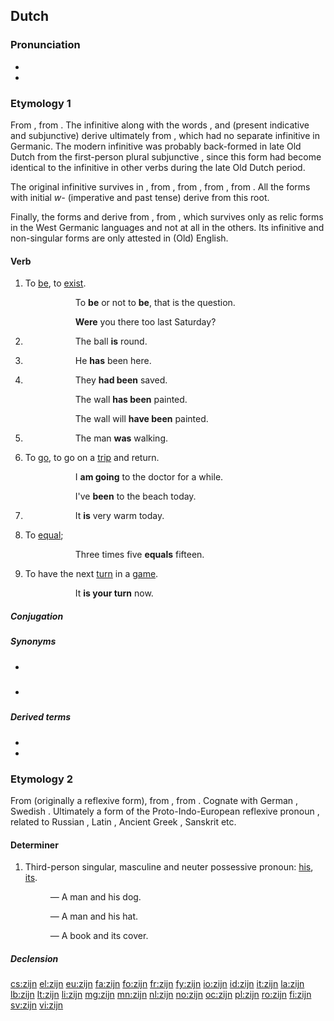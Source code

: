 ==Dutch==

===Pronunciation===
* {{IPA|/zɛi̯n/|lang=nl}}
* {{audio|Nl-zijn.ogg|audio}}

===Etymology 1===
From {{etyl|dum|nl}} {{term|sijn|lang=dum}}, from {{etyl|odt|nl}} {{term|sin|sīn|lang=odt}}. The infinitive along with the words {{term|is|lang=nl}}, {{term|zij|lang=nl}} and {{term||zijn|lang=nl}} (present indicative and subjunctive) derive ultimately from {{etyl|ine-pro|nl}} {{recons|h₁es-||to be|lang=ine-pro}}, which had no separate infinitive in Germanic. The modern infinitive was probably back-formed in late Old Dutch from the first-person plural subjunctive {{term||sīn|we be|lang=odt}}, since this form had become identical to the infinitive in other verbs during the late Old Dutch period.

The original infinitive survives in {{term|wezen|lang=nl}}, from {{etyl|dum|nl}} {{term|wesen|lang=dum}}, from {{etyl|odt|nl}} {{term|wesan|lang=odt}}, from {{etyl|gem-pro|nl}} {{recons|wesanan|lang=gem-pro}}, from {{recons|h₂wes-||to reside|lang=ine-pro}}. All the forms with initial ''w-'' (imperative and past tense) derive from this root.

Finally, the forms {{term|ben|lang=nl}} and {{term|bent|lang=nl}} derive from {{etyl|gem-pro|nl}} {{recons|beunan||to be, to become|lang=gem-pro}}, from {{recons|bʰuH-||to become|lang=ine-pro}}, which survives only as relic forms in the West Germanic languages and not at all in the others. Its infinitive and non-singular forms are only attested in (Old) English.

====Verb====
{{nl-verb|irr}}

# {{intransitive|lang=nl}} To [[be]], to [[exist]].
#: {{lang|nl|'''''Zijn''' of niet '''zijn''', dat is de vraag.''}}
#:: To '''be''' or not to '''be''', that is the question.
#: {{lang|nl|'''''Was''' je er afgelopen zaterdag ook?''}}
#:: '''Were''' you there too last Saturday?
# {{transitive|copular|lang=nl}} {{non-gloss definition|Used to connect a noun to an adjective that describes it.}}
#: {{lang|nl|''De bal '''is''' rond.''}}
#:: The ball '''is''' round.
# {{transitive|auxiliary|lang=nl}} {{non-gloss definition|Used to form the [[perfect tense]] of the [[active voice]] of some verbs, together with a [[past participle]].<br/>'''Note:''' The perfect tense of most other verbs is formed using [[hebben]].}}
#: {{lang|nl|''Hij '''is''' hier geweest.''}}
#:: He '''has''' been here.
# {{transitive|auxiliary|lang=nl}} {{non-gloss definition|Used to form the [[perfect tense]] of the [[passive voice]], together with a [[past participle]].<br/>'''Note:''' The [[imperfect tense]] passive is formed using [[worden]].}}
#: {{lang|nl|''Ze '''waren''' gered.''}}
#:: They '''had been''' saved.
#: {{lang|nl|''De muur '''is''' geschilderd.''}}
#:: The wall '''has been''' painted.
#: {{lang|nl|''De muur zal '''zijn''' geschilderd.''}}
#:: The wall will '''have been''' painted.
# {{transitive|auxiliary|lang=nl}} {{non-gloss definition|Used to form the continuous forms of various tenses, together with '''[[aan het]]'''.}}
#: {{lang|nl|''De man '''was''' aan het lopen.''}}
#:: The man '''was''' walking.
# {{intransitive|lang=nl}} To [[go]], to go on a [[trip]] and return.
#: {{lang|nl|''Ik '''ben''' even naar de dokter.''}}
#:: I '''am going''' to the doctor for a while.
#: {{lang|nl|''Ik ben vandaag naar het strand '''geweest.'''}}
#:: I've '''been''' to the beach today.
# {{intransitive|impersonal|lang=nl}} {{non-gloss definition|Used to indicate weather, temperature or some other general condition.}}
#: {{lang|nl|''Het '''is''' erg warm vandaag.''}}
#:: It '''is''' very warm today.
# {{transitive|copular|mathematics|lang=nl}} To [[equal]]; {{non-gloss definition|used to indicate that the values on either side of an equation are the same.}}
#: {{lang|nl|''Drie keer vijf '''is''' vijftien.''}}
#:: Three times five '''equals''' fifteen.
# {{intransitive|lang=nl}} To have the next [[turn]] in a [[game]].
#: {{lang|nl|''Jij '''bent''' nu.''}}
#:: It '''is your turn''' now.

=====Conjugation=====
{{nl-conj-zijn}}

=====Synonyms=====
* {{qualifier|archaic}} {{l|nl|wezen}}
* {{qualifier|obsolete}} {{l|nl|bennen}}

=====Derived terms=====
* {{l|nl|voorzijn}}
* {{l|nl|welzijn}}

===Etymology 2===
From {{etyl|odt|nl}} {{term|sin|sīn|lang=odt}} (originally a reflexive form), from {{etyl|gem-pro|nl}} {{recons|sīnaz|lang=gem-pro}}, from {{etyl|ine-pro|nl}} {{recons|seyno-|lang=ine-pro}}. Cognate with German {{term|sein|lang=de}}, Swedish {{term|sin|lang=sv}}. Ultimately a form of the Proto-Indo-European reflexive pronoun {{recons|swe|lang=ine-pro}}, related to Russian {{term|себя|tr=sebja|lang=ru}}, Latin {{term|suus|lang=la}}, Ancient Greek {{term|ἑός|tr=heos|lang=grc}}, Sanskrit {{term|tr=sva|lang=sa}}{{rfscript|Deva}} etc.

====Determiner====
{{head|nl|determiner|dependent possessive, independent possessive|mijne|contracted form|m'n|cat2=possessive determiners|g=m|g2=n}}

# Third-person singular, masculine and neuter possessive pronoun: [[his]], [[its]].
#: {{lang|nl|'' Een man en zijn hond.''}} &mdash; A man and his dog.
#: {{lang|nl|'' Een man en z'n hoed.''}} &mdash; A man and his hat.
#: {{lang|nl|'' Een boek en zijn kaft.''}} &mdash; A book and its cover.

=====Declension=====
{{nl-decl-personal pronouns}}

[[cs:zijn]]
[[el:zijn]]
[[eu:zijn]]
[[fa:zijn]]
[[fo:zijn]]
[[fr:zijn]]
[[fy:zijn]]
[[io:zijn]]
[[id:zijn]]
[[it:zijn]]
[[la:zijn]]
[[lb:zijn]]
[[lt:zijn]]
[[li:zijn]]
[[mg:zijn]]
[[mn:zijn]]
[[nl:zijn]]
[[no:zijn]]
[[oc:zijn]]
[[pl:zijn]]
[[ro:zijn]]
[[fi:zijn]]
[[sv:zijn]]
[[vi:zijn]]
